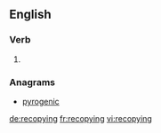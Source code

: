 ==English==

===Verb===
{{head|en|present participle}}

# {{present participle of|recopy|lang=en}}

===Anagrams===
* [[pyrogenic#English|pyrogenic]]

[[de:recopying]]
[[fr:recopying]]
[[vi:recopying]]
